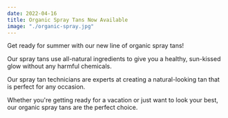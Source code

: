 ```yaml
---
date: 2022-04-16
title: Organic Spray Tans Now Available
image: "./organic-spray.jpg"
---
```


Get ready for summer with our new line of organic spray tans! 

Our spray tans use all-natural ingredients to give you a healthy, sun-kissed glow without any harmful chemicals. 

Our spray tan technicians are experts at creating a natural-looking tan that is perfect for any occasion. 

Whether you're getting ready for a vacation or just want to look your best, our organic spray tans are the perfect choice.